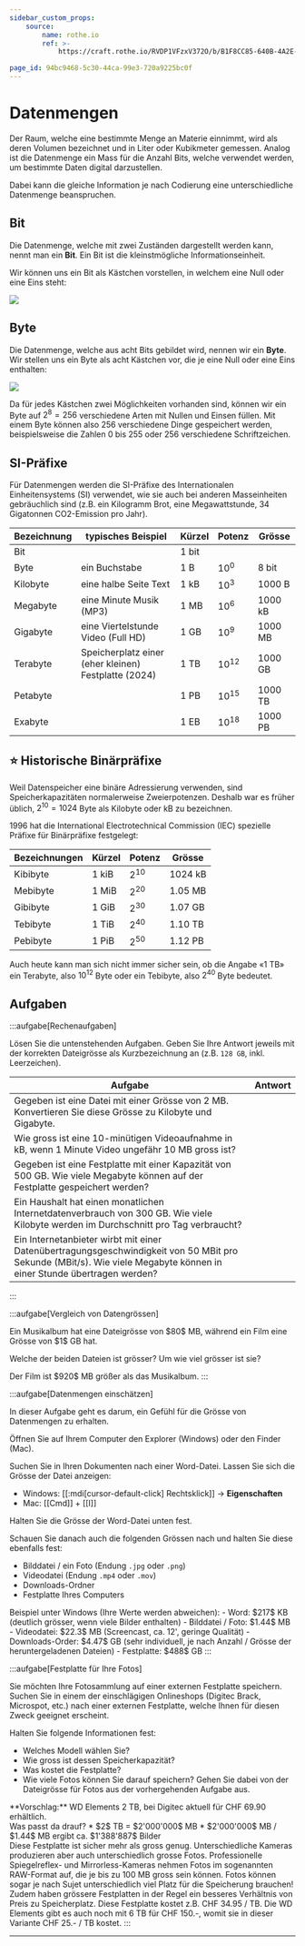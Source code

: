 ```yaml
---
sidebar_custom_props:
    source:
        name: rothe.io
        ref: >-
            https://craft.rothe.io/RVDP1VFzxV372O/b/B1F8CC85-640B-4A2E-8141-ECFB1BA6C1DC/1.3-%E2%80%94-Datenmengen

page_id: 94bc9468-5c30-44ca-99e3-720a9225bc0f
---
```


# Datenmengen

Der Raum, welche eine bestimmte Menge an Materie einnimmt, wird als deren Volumen bezeichnet und in Liter oder Kubikmeter gemessen. Analog ist die Datenmenge ein Mass für die Anzahl Bits, welche verwendet werden, um bestimmte Daten digital darzustellen.

Dabei kann die gleiche Information je nach Codierung eine unterschiedliche Datenmenge beanspruchen.

## Bit

Die Datenmenge, welche mit zwei Zuständen dargestellt werden kann, nennt man ein **Bit**. Ein Bit ist die kleinstmögliche Informationseinheit.

Wir können uns ein Bit als Kästchen vorstellen, in welchem eine Null oder eine Eins steht:

![](img/bit.png)

## Byte

Die Datenmenge, welche aus acht Bits gebildet wird, nennen wir ein **Byte**. Wir stellen uns ein Byte als acht Kästchen vor, die je eine Null oder eine Eins enthalten:

![](img/byte.png)

Da für jedes Kästchen zwei Möglichkeiten vorhanden sind, können wir ein Byte auf $2^8=256$ verschiedene Arten mit Nullen und Einsen füllen. Mit einem Byte können also $256$ verschiedene Dinge gespeichert werden, beispielsweise die Zahlen $0$ bis $255$ oder $256$ verschiedene Schriftzeichen.

## SI-Präfixe

Für Datenmengen werden die SI-Präfixe des Internationalen Einheitensystems (SI) verwendet, wie sie auch bei anderen Masseinheiten gebräuchlich sind (z.B. ein Kilogramm Brot, eine Megawattstunde, 34 Gigatonnen CO2-Emission pro Jahr).

| Bezeichnung | typisches Beispiel                                   | Kürzel  | Potenz    | Grösse    |
| ----------- | ---------------------------------------------------- | ------- | --------- | --------- |
| Bit         |                                                      | $1$ bit |           |           |
| Byte        | ein Buchstabe                                        | $1$ B   | $10^0$    | $8$ bit   |
| Kilobyte    | eine halbe Seite Text                                | $1$ kB  | $10^3$    | $1000$ B  |
| Megabyte    | eine Minute Musik (MP3)                              | $1$ MB  | $10^6$    | $1000$ kB |
| Gigabyte    | eine Viertelstunde Video (Full HD)                   | $1$ GB  | $10^9$    | $1000$ MB |
| Terabyte    | Speicherplatz einer (eher kleinen) Festplatte (2024) | $1$ TB  | $10^{12}$ | $1000$ GB |
| Petabyte    |                                                      | $1$ PB  | $10^{15}$ | $1000$ TB |
| Exabyte     |                                                      | $1$ EB  | $10^{18}$ | $1000$ PB |

## ⭐️ Historische Binärpräfixe

Weil Datenspeicher eine binäre Adressierung verwenden, sind Speicherkapazitäten normalerweise Zweierpotenzen. Deshalb war es früher üblich, $2^{10}=1024$ Byte als Kilobyte oder kB zu bezeichnen.

1996 hat die International Electrotechnical Commission (IEC) spezielle Präfixe für Binärpräfixe festgelegt:

| Bezeichnungen | Kürzel  | Potenz   | Grösse    |
| ------------- | ------- | -------- | --------- |
| Kibibyte      | $1$ kiB | $2^{10}$ | $1024$ kB |
| Mebibyte      | $1$ MiB | $2^{20}$ | $1.05$ MB |
| Gibibyte      | $1$ GiB | $2^{30}$ | $1.07$ GB |
| Tebibyte      | $1$ TiB | $2^{40}$ | $1.10$ TB |
| Pebibyte      | $1$ PiB | $2^{50}$ | $1.12$ PB |

Auch heute kann man sich nicht immer sicher sein, ob die Angabe «1 TB» ein Terabyte, also $10^{12}$ Byte oder ein Tebibyte, also $2^{40}$ Byte bedeutet.

## Aufgaben

:::aufgabe[Rechenaufgaben]

<TaskState id="9d8255e2-db86-4487-8f0d-6f9ff905eabe" />

Lösen Sie die untenstehenden Aufgaben. Geben Sie Ihre Antwort jeweils mit der korrekten Dateigrösse als Kurzbezeichnung an (z.B. `128 GB`, inkl. Leerzeichen).

| Aufgabe | Antwort |
| --- | --- |
| Gegeben ist eine Datei mit einer Grösse von $2$ MB. Konvertieren Sie diese Grösse zu Kilobyte und Gigabyte. | <String id="563351b3-5bb1-40d1-af49-a17d04fa63da" solution="2000 kB" label="kB" /> <br /> <String id="6bc2bfd0-9c49-4910-84e6-5dd0924177d7" solution="0.002 GB" label="GB" /> |
| Wie gross ist eine 10-minütigen Videoaufnahme in kB, wenn 1 Minute Video ungefähr $10$ MB gross ist? | <String id="b340fc8d-1890-4eeb-94ae-3113cf4d8011" solution="100000 kB" /> |
| Gegeben ist eine Festplatte mit einer Kapazität von $500$ GB. Wie viele Megabyte können auf der Festplatte gespeichert werden? | <String id="ce2d7895-9d9c-43c1-a43d-0c144c083068" solution="500000 MB" /> |
| Ein Haushalt hat einen monatlichen Internetdatenverbrauch von $300$ GB. Wie viele Kilobyte werden im Durchschnitt pro Tag verbraucht? | <String id="50a39466-9ab2-4edf-9806-2682f6438c16" solution="10000000 kB" /> |
| Ein Internetanbieter wirbt mit einer Datenübertragungsgeschwindigkeit von $50$ MBit pro Sekunde (MBit/s). Wie viele Megabyte können in einer Stunde übertragen werden? | <String id="fb02e735-6712-4ba8-add5-1528132ddb74" solution="22500 MB" /> |

:::

:::aufgabe[Vergleich von Datengrössen]

<TaskState id="4d88a428-b907-4e10-a40b-a8e0867bf558" />
Ein Musikalbum hat eine Dateigrösse von $80$ MB, während ein Film eine Grösse von $1$ GB hat.

Welche der beiden Dateien ist grösser? Um wie viel grösser ist sie?

<QuillV2 id="2d0a1e06-3192-48db-b275-33d08404c9b4" />

<Solution id="4dc798bd-f743-4c52-88e8-2682a0491c38">
    Der Film ist $920$ MB größer als das Musikalbum.
</Solution>
:::

:::aufgabe[Datenmengen einschätzen]

<TaskState id="32fa1e4d-d00d-4b56-b643-2679546c8716" />
In dieser Aufgabe geht es darum, ein Gefühl für die Grösse von Datenmengen zu erhalten.

Öffnen Sie auf Ihrem Computer den Explorer (Windows) oder den Finder (Mac).

Suchen Sie in Ihren Dokumenten nach einer Word-Datei. Lassen Sie sich die Grösse der Datei anzeigen:

- Windows: [[:mdi[cursor-default-click] Rechtsklick]] → **Eigenschaften**
- Mac: [[Cmd]] + [[I]]

Halten Sie die Grösse der Word-Datei unten fest.

Schauen Sie danach auch die folgenden Grössen nach und halten Sie diese ebenfalls fest:

- Bilddatei / ein Foto (Endung `.jpg` oder `.png`)
- Videodatei (Endung `.mp4` oder `.mov`)
- Downloads-Ordner
- Festplatte Ihres Computers

<QuillV2 id="354cee5d-3dda-481d-aba9-8ec68e9f02ae" />

<Solution id="df9f565c-638b-481a-910b-3a661690e6bd">
    Beispiel unter Windows (Ihre Werte werden abweichen): - Word: $217$ KB (deutlich grösser, wenn viele
    Bilder enthalten) - Bilddatei / Foto: $1.44$ MB - Videodatei: $22.3$ MB (Screencast, ca. 12', geringe
    Qualität) - Downloads-Order: $4.47$ GB (sehr individuell, je nach Anzahl / Grösse der heruntergeladenen
    Dateien) - Festplatte: $488$ GB
</Solution>
:::

:::aufgabe[Festplatte für Ihre Fotos]

<TaskState id="144c0c52-ee33-4b62-bfe7-fd7cfa781912" />
Sie möchten Ihre Fotosammlung auf einer externen Festplatte speichern. Suchen Sie in einem der einschlägigen
Onlineshops (Digitec Brack, Microspot, etc.) nach einer externen Festplatte, welche Ihnen für diesen Zweck
geeignet erscheint.

Halten Sie folgende Informationen fest:

- Welches Modell wählen Sie?
- Wie gross ist dessen Speicherkapazität?
- Was kostet die Festplatte?
- Wie viele Fotos können Sie darauf speichern? Gehen Sie dabei von der Dateigrösse für Fotos aus der vorhergehenden Aufgabe aus.

<QuillV2 id="23847f0f-8cbc-4092-b52b-602169103b8b" />

<Solution id="60491621-49b4-42e3-b96b-9fdce3f60e05">
    **Vorschlag:** WD Elements 2 TB, bei Digitec aktuell für CHF 69.90 erhältlich.
    <br />
    Was passt da drauf? * $2$ TB = $2'000'000$ MB * $2'000'000$ MB / $1.44$ MB ergibt ca. $1'388'887$ Bilder
    <br />
    Diese Festplatte ist sicher mehr als gross genug. Unterschiedliche Kameras produzieren aber auch
    unterschiedlich grosse Fotos. Professionelle Spiegelreflex- und Mirrorless-Kameras nehmen Fotos im
    sogenannten RAW-Format auf, die je bis zu 100 MB gross sein können. Fotos können sogar je nach Sujet
    unterschiedlich viel Platz für die Speicherung brauchen!
    <br />
    Zudem haben grössere Festplatten in der Regel ein besseres Verhältnis von Preis zu Speicherplatz. Diese
    Festplatte kostet z.B. CHF 34.95 / TB. Die WD Elements gibt es auch noch mit 6 TB für CHF 150.-, womit sie
    in dieser Variante CHF 25.- / TB kostet.
</Solution>
:::

---
